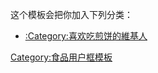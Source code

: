{{Userbox
|border-c=#FF6300
|border-s=1
|id=[[File:Chinese_pizza_Cake_廣東家鄉煎薄罉.JPG|60px]]
|id-c=#FFD700
|info=这个用户喜欢吃'''[[煎饼]]'''。
|info-c=#FFFFE0
|info-s=10
}}<includeonly>[[Category:喜欢吃煎饼的维基人|{{PAGENAME}}]]</includeonly>
<noinclude>




这个模板会把你加入下列分类：
* [[:Category:喜欢吃煎饼的維基人]]

[[Category:食品用户框模板]]

</noinclude>